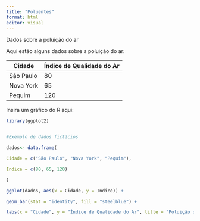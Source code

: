 ```yaml
---
title: "Poluentes"
format: html
editor: visual
---
```

 Dados sobre a poluição do ar

Aqui estão alguns dados sobre a poluição do ar:

| Cidade  | Índice de Qualidade do Ar |
|---------|---------------------------|
|São Paulo| 80                        |
|Nova York| 65                        |
| Pequim  | 120                       |

Insira um gráfico do R aqui:

```r

library(ggplot2)


#Exemplo de dados fictícios

dados<- data.frame(

Cidade = c("São Paulo", "Nova York", "Pequim"),

Indice = c(80, 65, 120)

)

ggplot(dados, aes(x = Cidade, y = Indice)) +

geom_bar(stat = "identity", fill = "steelblue") +

labs(x = "Cidade", y = "Índice de Qualidade do Ar", title = "Poluição do Ar em Cidades")
```

